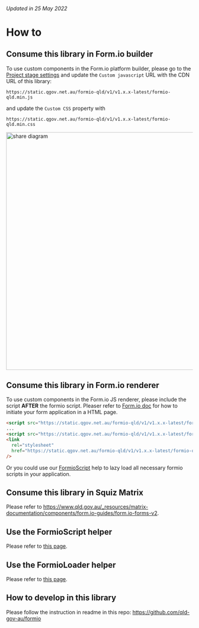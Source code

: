 
<Meta title="How to" />

###### Updated in 25 May 2022

# How to

## Consume this library in Form.io builder

To use custom components in the Form.io platform builder, please go to the [Project stage settings](https://help.form.io/userguide/projects#custom-js-and-css) and update the `Custom javascript` URL with the CDN URL of this library:

```
https://static.qgov.net.au/formio-qld/v1/v1.x.x-latest/formio-qld.min.js
```

and update the `Custom CSS` property with

```
https://static.qgov.net.au/formio-qld/v1/v1.x.x-latest/formio-qld.min.css
```

<img src={FormioSettings} alt="share diagram" width="640" />

## Consume this library in Form.io renderer

To use custom components in the Form.io JS renderer, please include the script **AFTER** the formio script.
Pleaser refer to [Form.io doc](https://help.form.io/developers/form-renderer#getting-started) for how to initiate your form application in a HTML page.

```html
<script src="https://static.qgov.net.au/formio-qld/v1/v1.x.x-latest/formio.full.js"></script>
...
<script src="https://static.qgov.net.au/formio-qld/v1/v1.x.x-latest/formio-qld.min.js"></script>
<link
  rel="stylesheet"
  href="https://static.qgov.net.au/formio-qld/v1/v1.x.x-latest/formio-qld.min.css"
/>
```

Or you could use our [FormioScript](?path=/docs/helpers-formioscript--page) help to lazy load all necessary formio scripts in your application.

## Consume this library in Squiz Matrix

Please refer to https://www.qld.gov.au/_resources/matrix-documentation/components/form.io-guides/form.io-forms-v2.

## Use the FormioScript helper

Please refer to [this page](?path=/docs/helpers-formioscript--page).

## Use the FormioLoader helper

Please refer to [this page](?path=/docs/helpers-formioloader--page).

## How to develop in this library

Please follow the instruction in readme in this repo: https://github.com/qld-gov-au/formio
